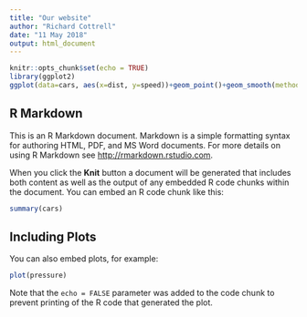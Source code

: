 ```yaml
---
title: "Our website"
author: "Richard Cottrell"
date: "11 May 2018"
output: html_document
---
```


```r
knitr::opts_chunk$set(echo = TRUE)
library(ggplot2)
ggplot(data=cars, aes(x=dist, y=speed))+geom_point()+geom_smooth(method="loess")+theme_classic()


```

## R Markdown

This is an R Markdown document. Markdown is a simple formatting syntax for authoring HTML, PDF, and MS Word documents. For more details on using R Markdown see <http://rmarkdown.rstudio.com>.

When you click the **Knit** button a document will be generated that includes both content as well as the output of any embedded R code chunks within the document. You can embed an R code chunk like this:

```r
summary(cars)
```

## Including Plots

You can also embed plots, for example:

```r
plot(pressure)
```

Note that the `echo = FALSE` parameter was added to the code chunk to prevent printing of the R code that generated the plot.
